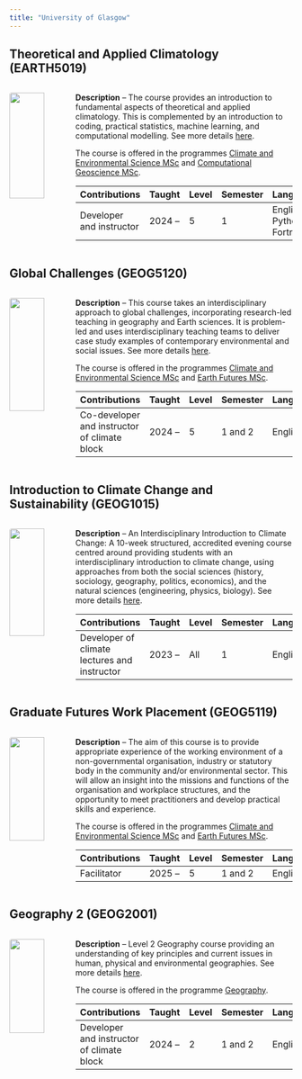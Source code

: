 ```yaml
---
title: "University of Glasgow"
---
```


## Theoretical and Applied Climatology (EARTH5019)

::: columns
::: {.column width="20%"}
![](img/uofg_cc0.jpg){width="80%" style="border-radius:4px;"}
:::

::: {.column width="80%"}
**Description** --
The course provides an introduction to fundamental aspects of theoretical and applied climatology. This is complemented by an introduction to coding, practical statistics, machine learning, and computational modelling. See more details [here](https://www.gla.ac.uk/coursecatalogue/course/?code=EARTH5019).

The course is offered in the programmes [Climate and Environmental Science MSc](https://www.gla.ac.uk/postgraduate/taught/climateenvironmentalscience/) and [Computational Geoscience MSc](https://www.gla.ac.uk/postgraduate/taught/computational-geoscience/).

| Contributions | Taught | Level | Semester | Language |
| :----- | :-- | :-- | :-- | :-- |
| Developer and instructor | 2024 -- | 5 | 1 | English, Python, Fortran |
:::
:::



## Global Challenges (GEOG5120)

::: columns
::: {.column width="20%"}
![](img/uofg_cc0.jpg){width="80%" style="border-radius:4px;"}
:::

::: {.column width="80%"}
**Description** --
This course takes an interdisciplinary approach to global challenges, incorporating research-led teaching in geography and Earth sciences. It is problem-led and uses interdisciplinary teaching teams to deliver case study examples of contemporary environmental and social issues. See more details [here](https://www.gla.ac.uk/coursecatalogue/course/?code=GEOG5120).

The course is offered in the programmes [Climate and Environmental Science MSc](https://www.gla.ac.uk/postgraduate/taught/climateenvironmentalscience/) and [Earth Futures MSc](https://www.gla.ac.uk/postgraduate/taught/earthfutures/).

| Contributions | Taught | Level | Semester | Language |
| :----- | :-- | :-- | :-- | :-- |
| Co-developer and instructor of climate block | 2024 -- | 5 | 1 and 2 | English |
:::
:::



## Introduction to Climate Change and Sustainability (GEOG1015)

::: columns
::: {.column width="20%"}
![](img/uofg_cc0.jpg){width="80%" style="border-radius:4px;"}
:::

::: {.column width="80%"}
**Description** --
An Interdisciplinary Introduction to Climate Change: A 10-week structured, accredited evening course centred around providing students with an interdisciplinary introduction to climate change, using approaches from both the social sciences (history, sociology, geography, politics, economics), and the natural sciences (engineering, physics, biology). See more details [here](https://www.gla.ac.uk/coursecatalogue/course/?code=GEOG1015).

| Contributions | Taught | Level | Semester | Language |
| :----- | :-- | :-- | :-- | :-- |
| Developer of climate lectures and instructor | 2023 -- | All | 1 | English |
:::
:::



## Graduate Futures Work Placement (GEOG5119)

::: columns
::: {.column width="20%"}
![](img/uofg_cc0.jpg){width="80%" style="border-radius:4px;"}
:::

::: {.column width="80%"}
**Description** --
The aim of this course is to provide appropriate experience of the working environment of a non-governmental organisation, industry or statutory body in the community and/or environmental sector. This will allow an insight into the missions and functions of the organisation and workplace structures, and the opportunity to meet practitioners and develop practical skills and experience.

The course is offered in the programmes [Climate and Environmental Science MSc](https://www.gla.ac.uk/postgraduate/taught/climateenvironmentalscience/) and [Earth Futures MSc](https://www.gla.ac.uk/postgraduate/taught/earthfutures/).

| Contributions | Taught | Level | Semester | Language |
| :----- | :-- | :-- | :-- | :-- |
| Facilitator | 2025 -- | 5 | 1 and 2 | English |
:::
:::



## Geography 2 (GEOG2001)

::: columns
::: {.column width="20%"}
![](img/uofg_cc0.jpg){width="80%" style="border-radius:4px;"}
:::

::: {.column width="80%"}
**Description** --
Level 2 Geography course providing an understanding of key principles and current issues in human, physical and environmental geographies. See more details [here](https://www.gla.ac.uk/coursecatalogue/course/?code=GEOG2001).

The course is offered in the programme [Geography](https://www.gla.ac.uk/undergraduate/degrees/geography/).

| Contributions | Taught | Level | Semester | Language |
| :----- | :-- | :-- | :-- | :-- |
| Developer and instructor of climate block | 2024 -- | 2 | 1 and 2 | English |
:::
:::
